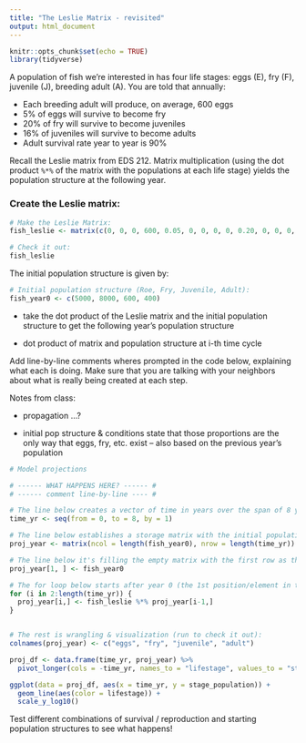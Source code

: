 ```yaml
---
title: "The Leslie Matrix - revisited"
output: html_document
---
```


```r
knitr::opts_chunk$set(echo = TRUE)
library(tidyverse)
```

A population of fish we're interested in has four life stages: eggs (E), fry (F), juvenile (J), breeding adult (A). You are told that annually:

-   Each breeding adult will produce, on average, 600 eggs
-   5% of eggs will survive to become fry
-   20% of fry will survive to become juveniles
-   16% of juveniles will survive to become adults
-   Adult survival rate year to year is 90%

Recall the Leslie matrix from EDS 212. Matrix multiplication (using the dot product `%*%` of the matrix with the populations at each life stage) yields the population structure at the following year.

### Create the Leslie matrix:

```r
# Make the Leslie Matrix:
fish_leslie <- matrix(c(0, 0, 0, 600, 0.05, 0, 0, 0, 0, 0.20, 0, 0, 0, 0, 0.16, 0.9), nrow = 4, ncol = 4, byrow = TRUE)

# Check it out: 
fish_leslie
```

The initial population structure is given by:

```r
# Initial population structure (Roe, Fry, Juvenile, Adult): 
fish_year0 <- c(5000, 8000, 600, 400)
```

-   take the dot product of the Leslie matrix and the initial population structure to get the following year's population structure

-   dot product of matrix and population structure at i-th time cycle

Add line-by-line comments wheres prompted in the code below, explaining what each is doing. Make sure that you are talking with your neighbors about what is really being created at each step.

Notes from class:

-   propagation ...?

-   initial pop structure & conditions state that those proportions are the only way that eggs, fry, etc. exist -- also based on the previous year's population

```r
# Model projections

# ------ WHAT HAPPENS HERE? ------ #
# ------ comment line-by-line ---- #

# The line below creates a vector of time in years over the span of 8 years, including our initial state (0 years)
time_yr <- seq(from = 0, to = 8, by = 1)

# The line below establishes a storage matrix with the initial population conditions (roe, fry, juvenille, adult) as columns, with the time sequence of years as the number of rows. 
proj_year <- matrix(ncol = length(fish_year0), nrow = length(time_yr))

# The line below it's filling the empty matrix with the first row as the initial population conditions
proj_year[1, ] <- fish_year0

# The for loop below starts after year 0 (the 1st position/element in the time_yr vector) because we already have our initial population structure. This for loop then iterates through the years, populating the proj_year matrix by row, given the starting conditions, then the population structure for the previous year (i - 1) 
for (i in 2:length(time_yr)) {
  proj_year[i,] <- fish_leslie %*% proj_year[i-1,]
}


# The rest is wrangling & visualization (run to check it out):
colnames(proj_year) <- c("eggs", "fry", "juvenile", "adult")

proj_df <- data.frame(time_yr, proj_year) %>% 
  pivot_longer(cols = -time_yr, names_to = "lifestage", values_to = "stage_population")

ggplot(data = proj_df, aes(x = time_yr, y = stage_population)) +
  geom_line(aes(color = lifestage)) +
  scale_y_log10()

```

Test different combinations of survival / reproduction and starting population structures to see what happens!
